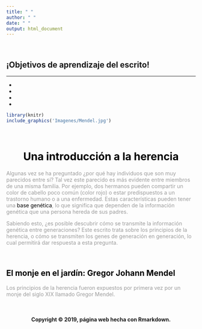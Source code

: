 ```yaml
---
title: " "
author: " "
date: " "
output: html_document
---
```


<br>

<div class = "row">

<div class = "col-md-6">

<div class="alert alert-dismissible alert-warning">
  <h2>
  <strong>
  ¡Objetivos de aprendizaje del escrito!
  </strong>
  </h2>
  <HR>
- <font color="black"></font>
- <font color="black"></font>
- <font color="black"></font>
- <font color="black"></font>
</div>

</div>

<div class = "col-md-6">
```r
library(knitr)
include_graphics('Imagenes/Mendel.jpg')
```
</div>
</div>

<br>

<center>
<h1>
<strong>
<font color="black">Una introducción a la herencia</font>
</strong>
</h1>
</center>

<font color="#9c9c9c">Algunas vez se ha preguntado ¿por qué hay individuos que son muy parecidos entre sí? Tal vez este parecido es más evidente entre miembros de una misma familia. Por ejemplo, dos hermanos pueden compartir un color de cabello poco común (color rojo) o estar predispuestos a un trastorno humano o a una enfermedad. Estas características pueden tener una <font color="black">base genética</font>, lo que significa que dependen de la información genética que una persona hereda de sus padres.

Sabiendo esto, ¿es posible descubrir cómo se transmite la información genética entre generaciones? Este escrito trata sobre los principios de la herencia, o cómo se transmiten los genes de generación en generación, lo cual permitirá dar respuesta a esta pregunta.

<br>

<h2>
<strong>
<font color="black">El monje en el jardín: Gregor Johann Mendel</font>
</strong>
</h2>

Los principios de la herencia fueron expuestos por primera vez por un monje del siglo XIX llamado Gregor Mendel.
</font>


<br>

<H4 align="center"> Copyright &copy; 2019, página web hecha con Rmarkdown. </H4>
